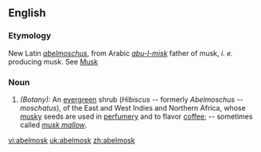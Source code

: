 ==English==

===Etymology===
New Latin ''[[abelmoschus]]'', from Arabic ''[[abu-l-misk]]'' father of musk, ''i. e.'' producing musk. See [[Musk]]

===Noun===
{{infl|en|noun}}

# ''(Botany):'' An [[evergreen]] shrub (''Hibiscus'' -- formerly ''Abelmoschus -- moschatus''), of the East and West Indies and Northern Africa, whose [[musky]] seeds are used in [[perfumery]] and to flavor [[coffee]]; -- sometimes called ''[[musk mallow]]''.

[[vi:abelmosk]]
[[uk:abelmosk]]
[[zh:abelmosk]]
